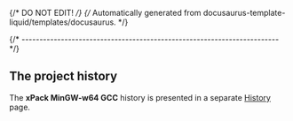 {/* DO NOT EDIT! */}
{/* Automatically generated from docusaurus-template-liquid/templates/docusaurus. */}

{/* ------------------------------------------------------------------------ */}

## The project history

The **xPack MinGW-w64 GCC** history is presented
in a separate [History](/docs/project/history/) page.
